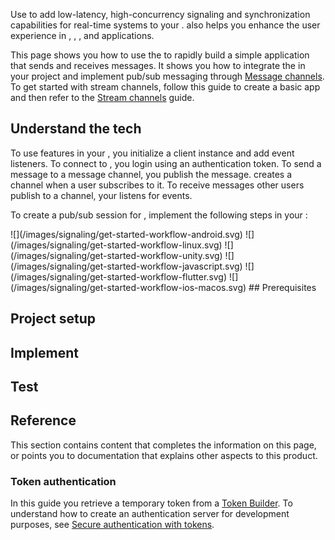 
Use <Vpd k="SDK" /> to add low-latency, high-concurrency signaling and
synchronization capabilities for real-time systems to your <Vpl k="CLIENT" />. <Vg k="SIG" /> also helps you enhance the user experience in <Vg k="VIDEO" />, <Vg k="AUDIO" />,  <Vg k="ILS" />, and <Vg k="BS" /> applications.

This page shows you how to use the <Vpd k="SDK" /> to rapidly build a simple application that sends and receives messages. It shows you how to integrate the <Vpd k="SDK" /> in your project and implement pub/sub messaging through [Message channels]((../core-functionality/message-channel)). To get started with stream channels, follow this guide to create a basic <Vg k="SIG" /> app and then refer to the [Stream channels](../core-functionality/stream-channel) guide.

## Understand the tech

To use <Vg k="SIG" /> features in your <Vpl k="CLIENT" />, you initialize a <Vg k="SIG" /> client instance and add event listeners. To connect to <Vg k="SIG" />, you login using an authentication token. To send a message to a message channel, you publish the message. <Vg k="SIG" /> creates a channel when a user subscribes to it. To receive messages other users publish to a channel, your <Vpl k="CLIENT" /> listens for events.

To create a pub/sub session for <Vg k="SIG" />, implement the following steps in your <Vpl k="CLIENT" />:

<PlatformWrapper platform="android">
![](/images/signaling/get-started-workflow-android.svg)
</PlatformWrapper>
<PlatformWrapper platform="linux-cpp, windows">
![](/images/signaling/get-started-workflow-linux.svg)
</PlatformWrapper>
<PlatformWrapper platform="unity">
![](/images/signaling/get-started-workflow-unity.svg)
</PlatformWrapper>
<PlatformWrapper platform="web">
![](/images/signaling/get-started-workflow-javascript.svg)
</PlatformWrapper>
<PlatformWrapper platform="flutter">
![](/images/signaling/get-started-workflow-flutter.svg)
</PlatformWrapper>
<PlatformWrapper platform="[ios, macos]">
![](/images/signaling/get-started-workflow-ios-macos.svg)
</PlatformWrapper>
## Prerequisites

<Prerequisites />

## Project setup

<Setup />

## Implement <Vg k="SIG" />

<Implement />

## Test <Vg k="SIG" />

<Test />

## Reference

This section contains content that completes the information on this page, or points you to documentation that explains other aspects to this product.

### Token authentication

In this guide you retrieve a temporary token from a [Token Builder](https://agora-token-generator-demo.vercel.app/). To understand how to create an authentication server for development purposes, see [Secure authentication with tokens](../get-started/authentication-workflow). 

<Reference />